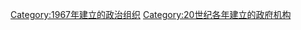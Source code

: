 {{Cat topic in year|topic=建立政府機構|year=1967}}

[[Category:1967年建立的政治组织|Category:1967年建立的政治组织]]
[[Category:20世纪各年建立的政府机构|Category:20世纪各年建立的政府机构]]